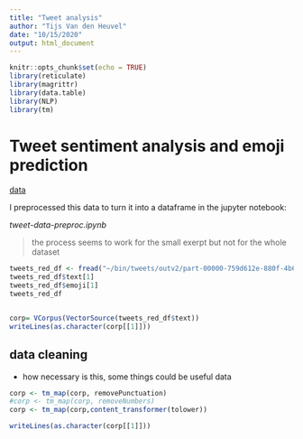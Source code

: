 ```yaml
---
title: "Tweet analysis"
author: "Tijs Van den Heuvel"
date: "10/15/2020"
output: html_document
---
```


```r
knitr::opts_chunk$set(echo = TRUE)
library(reticulate)
library(magrittr)
library(data.table)
library(NLP)
library(tm)
```
# Tweet sentiment analysis and emoji prediction

[data](https://www.kaggle.com/rexhaif/emojifydata-en)

I preprocessed this data to turn it into a dataframe in the jupyter notebook: 

_tweet-data-preproc.ipynb_

> the process seems to work for the small exerpt but not for the whole dataset

```r
tweets_red_df <- fread("~/bin/tweets/outv2/part-00000-759d612e-880f-4b68-9680-04e42ee361b7-c000.csv")
tweets_red_df$text[1]
tweets_red_df$emoji[1]
tweets_red_df
```

```r

```

```r
corp= VCorpus(VectorSource(tweets_red_df$text))
writeLines(as.character(corp[[1]]))
```
## data cleaning
- how necessary is this, some things could be useful data

```r
corp <- tm_map(corp, removePunctuation)
#corp <- tm_map(corp, removeNumbers)
corp <- tm_map(corp,content_transformer(tolower))
```

```r
writeLines(as.character(corp[[1]]))
```


